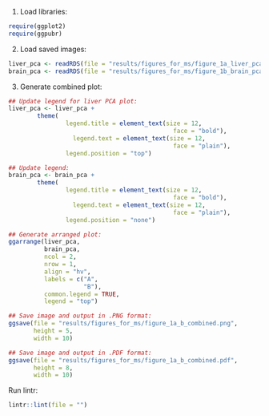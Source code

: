 


1. Load libraries:

```r
require(ggplot2)
require(ggpubr)
```

2. Load saved images:

```r
liver_pca <- readRDS(file = "results/figures_for_ms/figure_1a_liver_pca.rds")
brain_pca <- readRDS(file = "results/figures_for_ms/figure_1b_brain_pca.rds")
```

3. Generate combined plot:

```r
## Update legend for liver PCA plot:
liver_pca <- liver_pca +
        theme(
                legend.title = element_text(size = 12,
                                              face = "bold"),
                  legend.text = element_text(size = 12,
                                              face = "plain"),
                legend.position = "top")

## Update legend:
brain_pca <- brain_pca +
        theme(
                legend.title = element_text(size = 12,
                                              face = "bold"),
                  legend.text = element_text(size = 12,
                                              face = "plain"),
                legend.position = "none")

## Generate arranged plot:
ggarrange(liver_pca,
          brain_pca,
          ncol = 2,
          nrow = 1,
          align = "hv",
          labels = c("A",
                     "B"),
          common.legend = TRUE,
          legend = "top")

## Save image and output in .PNG format:
ggsave(file = "results/figures_for_ms/figure_1a_b_combined.png",
       height = 5,
       width = 10)

## Save image and output in .PDF format:
ggsave(file = "results/figures_for_ms/figure_1a_b_combined.pdf",
       height = 8,
       width = 10)
```

Run lintr:

```r
lintr::lint(file = "")
```